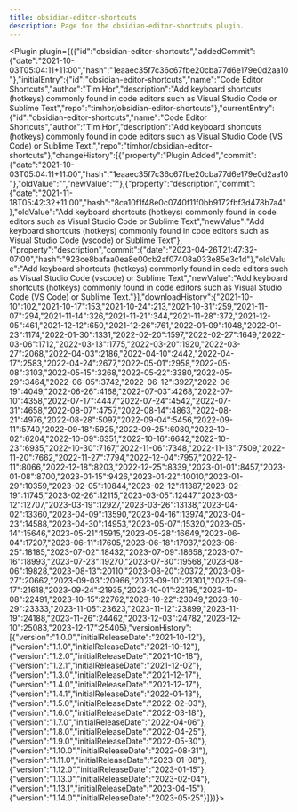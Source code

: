 ---
title: obsidian-editor-shortcuts
description: Page for the obsidian-editor-shortcuts plugin.
---


<Plugin plugin={({"id":"obsidian-editor-shortcuts","addedCommit":{"date":"2021-10-03T05:04:11+11:00","hash":"1eaaec35f7c36c67fbe20cba77d6e179e0d2aa10"},"initialEntry":{"id":"obsidian-editor-shortcuts","name":"Code Editor Shortcuts","author":"Tim Hor","description":"Add keyboard shortcuts (hotkeys) commonly found in code editors such as Visual Studio Code or Sublime Text","repo":"timhor/obsidian-editor-shortcuts"},"currentEntry":{"id":"obsidian-editor-shortcuts","name":"Code Editor Shortcuts","author":"Tim Hor","description":"Add keyboard shortcuts (hotkeys) commonly found in code editors such as Visual Studio Code (VS Code) or Sublime Text.","repo":"timhor/obsidian-editor-shortcuts"},"changeHistory":[{"property":"Plugin Added","commit":{"date":"2021-10-03T05:04:11+11:00","hash":"1eaaec35f7c36c67fbe20cba77d6e179e0d2aa10"},"oldValue":"","newValue":""},{"property":"description","commit":{"date":"2021-11-18T05:42:32+11:00","hash":"8ca10f1f48e0c0740f11f0bb9172fbf3d478b7a4"},"oldValue":"Add keyboard shortcuts (hotkeys) commonly found in code editors such as Visual Studio Code or Sublime Text","newValue":"Add keyboard shortcuts (hotkeys) commonly found in code editors such as Visual Studio Code (vscode) or Sublime Text"},{"property":"description","commit":{"date":"2023-04-26T21:47:32-07:00","hash":"923ce8bafaa0ea8e00cb2af07408a033e85e3c1d"},"oldValue":"Add keyboard shortcuts (hotkeys) commonly found in code editors such as Visual Studio Code (vscode) or Sublime Text","newValue":"Add keyboard shortcuts (hotkeys) commonly found in code editors such as Visual Studio Code (VS Code) or Sublime Text."}],"downloadHistory":{"2021-10-10":102,"2021-10-17":153,"2021-10-24":213,"2021-10-31":259,"2021-11-07":294,"2021-11-14":326,"2021-11-21":344,"2021-11-28":372,"2021-12-05":461,"2021-12-12":650,"2021-12-26":761,"2022-01-09":1048,"2022-01-23":1174,"2022-01-30":1331,"2022-02-20":1597,"2022-02-27":1649,"2022-03-06":1712,"2022-03-13":1775,"2022-03-20":1920,"2022-03-27":2068,"2022-04-03":2186,"2022-04-10":2442,"2022-04-17":2583,"2022-04-24":2677,"2022-05-01":2958,"2022-05-08":3103,"2022-05-15":3268,"2022-05-22":3380,"2022-05-29":3464,"2022-06-05":3742,"2022-06-12":3927,"2022-06-19":4049,"2022-06-26":4168,"2022-07-03":4268,"2022-07-10":4358,"2022-07-17":4447,"2022-07-24":4542,"2022-07-31":4658,"2022-08-07":4757,"2022-08-14":4863,"2022-08-21":4976,"2022-08-28":5097,"2022-09-04":5456,"2022-09-11":5740,"2022-09-18":5925,"2022-09-25":6080,"2022-10-02":6204,"2022-10-09":6351,"2022-10-16":6642,"2022-10-23":6935,"2022-10-30":7167,"2022-11-06":7348,"2022-11-13":7509,"2022-11-20":7662,"2022-11-27":7794,"2022-12-04":7957,"2022-12-11":8066,"2022-12-18":8203,"2022-12-25":8339,"2023-01-01":8457,"2023-01-08":8700,"2023-01-15":9426,"2023-01-22":10010,"2023-01-29":10359,"2023-02-05":10844,"2023-02-12":11387,"2023-02-19":11745,"2023-02-26":12115,"2023-03-05":12447,"2023-03-12":12707,"2023-03-19":12927,"2023-03-26":13138,"2023-04-02":13360,"2023-04-09":13590,"2023-04-16":13974,"2023-04-23":14588,"2023-04-30":14953,"2023-05-07":15320,"2023-05-14":15646,"2023-05-21":15915,"2023-05-28":16649,"2023-06-04":17207,"2023-06-11":17605,"2023-06-18":17937,"2023-06-25":18185,"2023-07-02":18432,"2023-07-09":18658,"2023-07-16":18993,"2023-07-23":19270,"2023-07-30":19568,"2023-08-06":19828,"2023-08-13":20110,"2023-08-20":20372,"2023-08-27":20662,"2023-09-03":20966,"2023-09-10":21301,"2023-09-17":21618,"2023-09-24":21935,"2023-10-01":22195,"2023-10-08":22491,"2023-10-15":22762,"2023-10-22":23049,"2023-10-29":23333,"2023-11-05":23623,"2023-11-12":23899,"2023-11-19":24188,"2023-11-26":24462,"2023-12-03":24782,"2023-12-10":25083,"2023-12-17":25405},"versionHistory":[{"version":"1.0.0","initialReleaseDate":"2021-10-12"},{"version":"1.1.0","initialReleaseDate":"2021-10-12"},{"version":"1.2.0","initialReleaseDate":"2021-10-18"},{"version":"1.2.1","initialReleaseDate":"2021-12-02"},{"version":"1.3.0","initialReleaseDate":"2021-12-17"},{"version":"1.4.0","initialReleaseDate":"2021-12-17"},{"version":"1.4.1","initialReleaseDate":"2022-01-13"},{"version":"1.5.0","initialReleaseDate":"2022-02-03"},{"version":"1.6.0","initialReleaseDate":"2022-03-18"},{"version":"1.7.0","initialReleaseDate":"2022-04-06"},{"version":"1.8.0","initialReleaseDate":"2022-04-25"},{"version":"1.9.0","initialReleaseDate":"2022-05-30"},{"version":"1.10.0","initialReleaseDate":"2022-08-31"},{"version":"1.11.0","initialReleaseDate":"2023-01-08"},{"version":"1.12.0","initialReleaseDate":"2023-01-15"},{"version":"1.13.0","initialReleaseDate":"2023-02-04"},{"version":"1.13.1","initialReleaseDate":"2023-04-15"},{"version":"1.14.0","initialReleaseDate":"2023-05-25"}]})}></Plugin>
